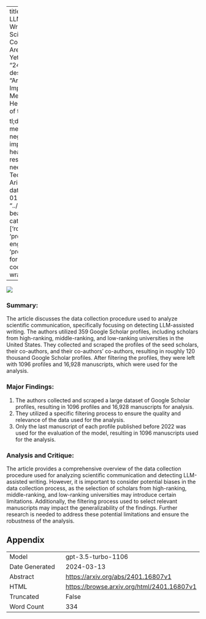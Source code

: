 
---
title: "Detecting LLM-Assisted Writing in Scientific Communication: Are We There Yet?"
id: "2401.16807v1"
description: "Article: The Impact of Social Media on Mental Health: A Review of the Literature

tl;dr: Social media can negatively impact mental health, but more research is needed."
author: Teddy Lazebnik, Ariel Rosenfeld
date: "2024-01-30"
image: "../../../bayesian-beagle.png"
categories: ['robustness', 'prompt-engineering', 'programming']
format:
  html:
    code-overflow: wrap
---

![](../../../bayesian-beagle.png)

### **Summary:**
The article discusses the data collection procedure used to analyze scientific communication, specifically focusing on detecting LLM-assisted writing. The authors utilized 359 Google Scholar profiles, including scholars from high-ranking, middle-ranking, and low-ranking universities in the United States. They collected and scraped the profiles of the seed scholars, their co-authors, and their co-authors' co-authors, resulting in roughly 120 thousand Google Scholar profiles. After filtering the profiles, they were left with 1096 profiles and 16,928 manuscripts, which were used for the analysis.

### Major Findings:
1. The authors collected and scraped a large dataset of Google Scholar profiles, resulting in 1096 profiles and 16,928 manuscripts for analysis.
2. They utilized a specific filtering process to ensure the quality and relevance of the data used for the analysis.
3. Only the last manuscript of each profile published before 2022 was used for the evaluation of the model, resulting in 1096 manuscripts used for the analysis.

### Analysis and Critique:
The article provides a comprehensive overview of the data collection procedure used for analyzing scientific communication and detecting LLM-assisted writing. However, it is important to consider potential biases in the data collection process, as the selection of scholars from high-ranking, middle-ranking, and low-ranking universities may introduce certain limitations. Additionally, the filtering process used to select relevant manuscripts may impact the generalizability of the findings. Further research is needed to address these potential limitations and ensure the robustness of the analysis.

## Appendix

|          |          |
|----------|----------|
| Model     | gpt-3.5-turbo-1106       |
| Date Generated     | 2024-03-13       |
| Abstract | [https://arxiv.org/abs/2401.16807v1](https://arxiv.org/abs/2401.16807v1)        |
| HTML     | [https://browse.arxiv.org/html/2401.16807v1](https://browse.arxiv.org/html/2401.16807v1)       |
| Truncated       | False       |
| Word Count       | 334       |